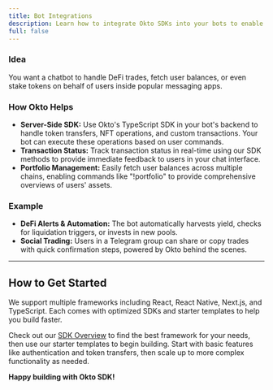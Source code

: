 ```yaml
---
title: Bot Integrations
description: Learn how to integrate Okto SDKs into your bots to enable seamless cross-chain transactions and wallet management.
full: false
---
```


### **Idea**  

You want a chatbot to handle DeFi trades, fetch user balances, or even stake tokens on behalf of users inside popular messaging apps.

### **How Okto Helps**

- **Server-Side SDK:** Use Okto's TypeScript SDK in your bot's backend to handle token transfers, NFT operations, and custom transactions. Your bot can execute these operations based on user commands.
- **Transaction Status:** Track transaction status in real-time using our SDK methods to provide immediate feedback to users in your chat interface.
- **Portfolio Management:** Easily fetch user balances across multiple chains, enabling commands like "!portfolio" to provide comprehensive overviews of users' assets.

### **Example**

- **DeFi Alerts & Automation:** The bot automatically harvests yield, checks for liquidation triggers, or invests in new pools.  
- **Social Trading:** Users in a Telegram group can share or copy trades with quick confirmation steps, powered by Okto behind the scenes.

---

## How to Get Started

We support multiple frameworks including React, React Native, Next.js, and TypeScript. Each comes with optimized SDKs and starter templates to help you build faster.

Check out our [SDK Overview](/docs/okto-sdk/supported-sdk-platforms) to find the best framework for your needs, then use our starter templates to begin building. Start with basic features like authentication and token transfers, then scale up to more complex functionality as needed.

<QuickStartBanner />

**Happy building with Okto SDK!**




